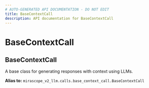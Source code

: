 ```yaml
---
# AUTO-GENERATED API DOCUMENTATION - DO NOT EDIT
title: BaseContextCall
description: API documentation for BaseContextCall
---
```


# BaseContextCall

## <ApiType type="Alias" path="calls/async_context_call/BaseContextCall" symbolName="BaseContextCall" /> BaseContextCall

A base class for generating responses with context using LLMs.


**Alias to:** `mirascope_v2_llm.calls.base_context_call.BaseContextCall`
